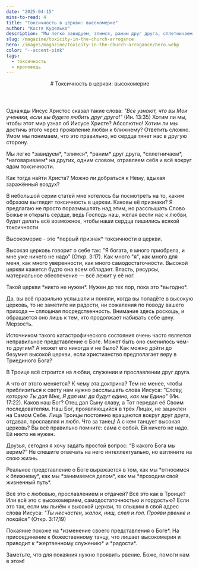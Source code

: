 ```yaml
---
date: "2025-04-15"
mins-to-read: 4
title: "Токсичность в церкви: высокомерие"
author: "Костя Куделько"
description: "Мы легко завидуем, злимся, раним друг друга, сплетничаем, наговариваем на других, одним словом, отравляем себя и всё вокруг ядом токсичности. Как тогда найти Христа? Можно ли добраться к Нему, вдыхая заражённый воздух?"
slug: /magazine/toxicity-in-the-church-arrogance
hero: /images/magazine/toxicity-in-the-church-arrogance/hero.webp
color: "--accent-pink"
tags:
  - токсичность
  - проповедь
---
```


<Header
  src="/images/magazine/toxicity-in-the-church-arrogance/hero.webp"
  title="Токсичность в церкви: высокомерие"
  date="2025-04-15"
  author="Костя Куделько"
>
  # Токсичность в церкви: <Highlighted color="--accent-pink">высокомерие</Highlighted>
</Header>

Однажды Иисус Христос сказал такие слова: _"Все узнают, что вы Мои ученики, если вы будете любить друг друга!"_ (<Link href="https://bible.by/nrt/43/13/">Ин. 13:35</Link>)
Хотим ли мы, чтобы этот мир узнал об Иисусе Христе? Абсолютно! Хотим ли мы достичь этого через проявление любви к ближнему?
Ответить сложно. Умом мы понимаем, что это правильно, но сердце тянет нас в другую сторону.

<ColoredTextBlock color="--accent-yellow">
  Мы легко *завидуем*, *злимся*, *раним* друг друга, *сплетничаем*, *наговариваем* на других, одним словом, отравляем себя и всё вокруг ядом токсичности.
</ColoredTextBlock>

Как тогда найти Христа? Можно ли добраться к Нему, вдыхая заражённый воздух?

В небольшой серии статей мне хотелось бы посмотреть на то, каким образом выглядит токсичность в церкви.
Каковы её признаки? Я предлагаю не просто поразмышлять над этим, но расслышать Слово Божье и открыть сердце, ведь Господь наш, желая вести нас к любви, будет делать всё возможное, чтобы наши сердца лишились всякой токсичности.

<Thought>
  Высокомерие - это *первый признак*
  <HighlightedTextBlock color="--accent-pink">токсичности в церкви.</HighlightedTextBlock>
</Thought>

Высокая церковь говорит о себе так: "Я богата, я много приобрела, и мне уже ничего не надо" (<Link href="https://bible.by/nrt/66/3/">Откр. 3:17</Link>).
Как много "я", как много для меня, как много уверенности, как много самодостаточности.
Высокой церкви кажется будто она всем обладает. Власть, ресурсы, материальное обеспечение — всё лежит у её ног.

<ColoredTextBlock color="--accent-green">
  Такой церкви *никто не нужен*. Нужен до тех пор, пока это *выгодно*.
</ColoredTextBlock>

Да, вы всё правильно услышали и поняли, когда вы попадёте в высокую церковь, то не заметите ни радости, ни сожаления по поводу вашего прихода — сплошная посредственность.
Внимание здесь роскошь, и обращается оно лишь к тем, кто продолжает набивать себе цену. Мерзость.

Источником такого катастрофического состояния очень часто является неправильное представление о Боге.
Может быть оно сменилось чем-то другим? А может его никогда и не было? Как можно дойти до безумия высокой церкви, если христианство предполагает веру в Триединого Бога?

<Thought>
  В Троице всё строится на любви, служении и прославлении друг друга.
</Thought>

А что от этого меняется? К чему эта доктрина? Тем не менее, чтобы приблизиться к свету нам нужно расслышать слова Иисуса: _"Славу, которую Ты дал Мне, Я дал им: да будут едино, как мы Едино"_ (<Link href="https://bible.by/nrt/43/17/">Ин. 17:22</Link>). Каков наш Бог?
Отец дал Сыну славу, а Тот передал её Своим последователям. Наш Бог, проявляющийся в трёх Лицах, не зациклен на Самом Себе.
Лица Троицы постоянно вращаются вокруг друг друга, отдавая, прославляя и любя. Что за танец! А с кем танцует высокая церковь?
Вы всё правильно помните: сама с собой. Ей ничего не надо. Ей никто не нужен.

Друзья, сегодня я хочу задать простой вопрос: “В какого Бога мы верим?” Не спешите отвечать на него интеллектуально, но взгляните на свою жизнь.

<ColoredTextBlock color="--accent-blue">
  Реальное представление о Боге выражается в том, как мы *относимся к ближнему*, как мы *занимаемся делом*, как мы *проходим свой жизненный путь*.
</ColoredTextBlock>

Всё это с любовью, прославлением и отдачей? Всё это как в Троице? Или всё это с высокомерием, самодостаточностью и гордостью? Если это так, если мы льнём к высокой церкви, то слышим в свой адрес слова Иисуса: _"Ты несчастен, жалок, нищ, слеп и гол.
Прояви рвение и покайся"_ (<Link href="https://bible.by/nrt/66/3/">Откр. 3:17,19</Link>)

<ColoredTextBlock color="--accent-yellow">
  Покаяние похоже на *изменение своего представления о Боге*. На присоединение к божественному танцу, что лишает высокомерия и приводит к *жертвенному служению* и *радости*.
</ColoredTextBlock>

Заметьте, что для покаяния нужно проявить рвение. Боже, помоги нам в этом!
